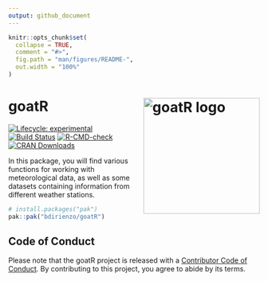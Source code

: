 ```yaml
---
output: github_document
---
```


<!-- README.md is generated from README.Rmd. Please edit that file -->

```r
knitr::opts_chunk$set(
  collapse = TRUE,
  comment = "#>",
  fig.path = "man/figures/README-",
  out.width = "100%"
)
```

# goatR <a href="goatR"><img src="images/GOATR.png" alt="goatR logo" align="right" width="233" style="float: right; margin-left: 10px;"></a>

<!-- badges: start -->

[![Lifecycle: experimental](https://img.shields.io/badge/lifecycle-experimental-orange.svg)](https://lifecycle.r-lib.org/articles/stages.html#experimental)
[![Build Status](https://github.com/bdirienzo/goatR/actions)](https://github.com/bdirienzo/goatR/actions/workflows/R-CMD-check.yaml/badge.svg)
[![R-CMD-check](https://github.com/bdirienzo/goatR/actions/workflows/R-CMD-check.yaml/badge.svg)](https://github.com/bdirienzo/goatR/actions/workflows/R-CMD-check.yaml)
[![CRAN Downloads](https://cran.r-project.org/package=goatR)](https://cranlogs.r-pkg.org/badges/grand-total/goatR)
<!-- badges: end -->

In this package, you will find various functions for working with meteorological data, as well as some datasets containing information from different weather stations.

``` r
# install.packages("pak")
pak::pak("bdirienzo/goatR")
```

## Code of Conduct

Please note that the goatR project is released with a [Contributor Code of Conduct](https://contributor-covenant.org/version/2/1/CODE_OF_CONDUCT.html). By contributing to this project, you agree to abide by its terms.
